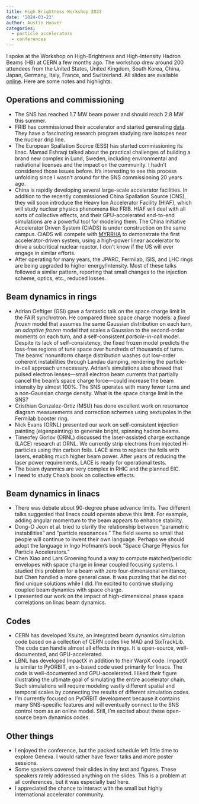 ```yaml
---
title: High Brightness Workshop 2023
date: '2024-03-23'
author: Austin Hoover
categories:
  - particle accelerators
  - conferences
---
```



I spoke at the Workshop on High-Brightness and High-Intensity Hadron Beams (HB) at CERN a few months ago. The workshop drew around 200 attendees from the United States, United Kingdom, South Korea, China, Japan, Germany, Italy, France, and Switzerland. All slides are available [online](https://indico.cern.ch/event/1138716/timetable/#20231009.detailed). Here are some notes and highlights:


## Operations and commissioning

* The SNS has reached 1.7 MW beam power and should reach 2.8 MW this summer.
* FRIB has commissioned their accelerator and started generating [data](https://journals.aps.org/prl/abstract/10.1103/PhysRevLett.132.072501). They have a fascinating research program studying rare isotopes near the nuclear drip line.
* The European Spallation Source (ESS) has started commissioning its linac. Mamad Eshraqi talked about the practical challenges of building a brand new complex in Lund, Sweden, including environmental and radiational licenses and the impact on the community. I hadn't considered those issues before. It's interesting to see this process unfolding since I wasn't around for the SNS commissioning 20 years ago.
* China is rapidly developing several large-scale accelerator facilities. In addition to the recently commissioned China Spallation Source (CNS), they will soon introduce the Heavy Ion Accelerator Facility (HIAF), which will study nuclear physics phenomena like FRIB. HIAF will deal with all sorts of collective effects, and their GPU-accelerated end-to-end simulations are a powerful tool for modeling them. The China Initiative Accelerator Driven System (CiADS) is under construction on the same campus. CiADS will compete with [MYRRHA](https://myrrha.be/about-myrrha) to demonstrate the first accelerator-driven system, using a high-power linear accelerator to drive a subcritical nuclear reactor. I don't know if the US will ever engage in similar efforts.
* After operating for many years, the JPARC, Fermilab, ISIS, and LHC rings are being upgraded to higher energy/intensity. Most of these talks followed a similar pattern, reporting that small changes to the injection scheme, optics, etc., reduced losses.


## Beam dynamics in rings

* Adrian Oeftiger (GSI) gave a fantastic talk on the space charge limit in the FAIR synchrotron. He compared three space charge models: a *fixed frozen* model that assumes the same Gaussian distribution on each turn, an *adaptive frozen* model that scales a Gaussian to the second-order moments on each turn, and a self-consistent *particle-in-cell* model. Despite its lack of self-consistency, the fixed frozen model predicts the loss-free regions of tune space over hundreds of thousands of turns. The beams' nonuniform charge distribution washes out low-order coherent instabilities through Landau damping, rendering the particle-in-cell approach unnecessary. Adrian's simulations also showed that pulsed electron lenses---small electron beam currents that partially cancel the beam's space charge force---could increase the beam intensity by almost 100%. The SNS operates with many fewer turns and a non-Gaussian charge density. What is the space charge limit in the SNS?
* Cristhian Gonzalez-Ortiz (MSU) has done excellent work on resonance diagram measurements and correction schemes using sextupoles in the Fermilab booster ring.
* Nick Evans (ORNL) presented our work on self-consistent injection painting (eigenpainting) to generate bright, spinning hadron beams.
* Timeofey Gorlov (ORNL) discussed the laser-assisted charge exchange (LACE) research at ORNL. We currently strip electrons from injected H- particles using thin carbon foils. LACE aims to replace the foils with lasers, enabling much higher beam power. After years of reducing the laser power requirements, LACE is ready for operational tests.
* The beam dyanmics are very complex in RHIC and the planned EIC.
* I need to study Chao's book on collective effects.


## Beam dynamics in linacs

* There was debate about 90-degree phase advance limits. Two different talks suggested that linacs could operate above this limit. For example, adding angular momentum to the beam appears to enhance stability.
* Dong-O Jeon et al. tried to clarify the relationship between "parametric instabilities" and "particle resonances." The field seems so small that people will continue to invent their own language. Perhaps we should adopt the language in Ingo Hofmann's book "Space Charge Physics for Particle Accelerators."
* Chen Xiao and Lars Groening found a way to compute matched/periodic envelopes with space charge in linear coupled focusing systems. I studied this problem for a beam with zero four-dimensional emittance, but Chen handled a more general case. It was puzzling that he did not find unique solutions while I did. I'm excited to continue studying coupled beam dynamics with space charge.
* I presented our work on the impact of high-dimensional phase space correlations on linac beam dynamics.


## Codes

* CERN has developed Xsuite, an integrated beam dynamics simulation code based on a collection of CERN codes like MAD and SixTrackLib. The code can handle almost all effects in rings. It is open-source, well-documented, and GPU-accelerated.
* LBNL has developed ImpactX in addition to their WarpX code. ImpactX is similar to PyORBIT, an s-based code used primarily for linacs. The code is well-documented and GPU-accelerated. I liked their figure illustrating the ultimate goal of simulating the entire accelerator chain. Such simulations will require modeling vastly different spatial and temporal scales by connecting the results of different simulation codes.
* I'm currently focused on PyORBIT development because it contains many SNS-specific features and will eventually connect to the SNS control room as an online model. Still, I'm excited about these open-source beam dynamics codes.


## Other things

* I enjoyed the conference, but the packed schedule left little time to explore Geneva. I would rather have fewer talks and more poster sessions.
* Some speakers covered their slides in tiny text and figures. These speakers rarely addressed anything on the slides. This is a problem at all conferences, but it was especially bad here.
* I appreciated the chance to interact with the small but highly international accelerator community.



